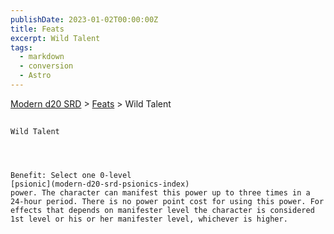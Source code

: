 ```yaml
---
publishDate: 2023-01-02T00:00:00Z
title: Feats
excerpt: Wild Talent
tags:
  - markdown
  - conversion
  - Astro
---
```


[Modern d20 SRD](/#modernD20) > [Feats](modern-d20-srd-feats-index) > Wild Talent

##

    Wild Talent




    Benefit: Select one 0-level
    [psionic](modern-d20-srd-psionics-index)
    power. The character can manifest this power up to three times in a 24-hour period. There is no power point cost for using this power. For effects that depends on manifester level the character is considered 1st level or his or her manifester level, whichever is higher.
